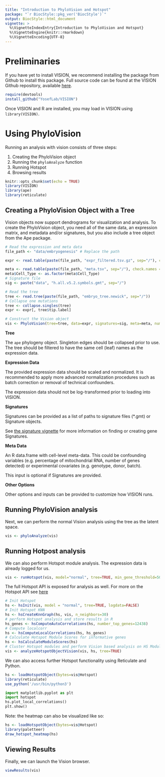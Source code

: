 ```yaml
---
title: "Introduction to PhyloVision and Hotspot"
package: "`r BiocStyle::pkg_ver('BiocStyle')`"
output: BiocStyle::html_document
vignette: >
  %\VignetteIndexEntry{Introduction to PhyloVision and Hotspot}
  %\VignetteEngine{knitr::rmarkdown}
  %\VignetteEncoding{UTF-8}
---
```


# Preliminaries

If you have yet to install VISION, we recommend installing the package from Github to install this package. Full source code can be found at the VISION Github repository, available [here](http://www.github.com/YosefLab/VISION).

```r
require(devtools)
install_github("YosefLab/VISION")
```

Once VISION and R are installed, you may load in VISION using `library(VISION)`.

# Using PhyloVision

Running an analysis with vision consists of three steps:

1. Creating the PhyloVision object
2. Running the `phyloAnalyze` function
3. Running Hotspot
4. Browsing results


```r
knitr::opts_chunk$set(echo = TRUE)
library(VISION)
library(ape)
library(reticulate)
```

## Creating a PhyloVision Object with a Tree

Vision objects now support dendrograms for visualization and analysis. To create the PhyloVision object, you need all of the same data, an expression matrix, and metadata and/or signatures, but you also include a tree object from the Ape package.

```r
# Read the expression and meta data
file_path <- "data/embryogenesis" # Replace the path

expr <- read.table(paste(file_path, "expr_filtered.tsv.gz", sep="/"), check.names = FALSE, sep = "\t")

meta <- read.table(paste(file_path, "meta.tsv", sep="/"), check.names = FALSE, sep = "\t", row.names = 1, header=TRUE)
meta$Cell_Type <- as.factor(meta$Cell_Type)
# Signature file
sig <- paste("data", "h.all.v5.2.symbols.gmt", sep="/")

# Read the tree
tree <- read.tree(paste(file_path, "embryo_tree.newick", sep="/"))
# Collapse one mutations
tree <- collapse.singles(tree)
expr <- expr[, tree$tip.label]

# Construct the Vision object
vis <- PhyloVision(tree=tree, data=expr, signatures=sig, meta=meta, num_neighbors=30, projection_genes= rownames(expr))
```
**Tree**

The `ape` phylogeny object. Singleton edges should be collapsed prior to use. The tree should be filtered to have the same cell (leaf) names as the expression data.

**Expression Data**

The provided expression data should be scaled and normalized. It is recommended to apply more advanced normalization procedures such as batch correction or removal of technical confounders.

The expression data should not be log-transformed prior to loading into VISION.

**Signatures**

Signatures can be provided as a list of paths to signature files (\*.gmt) or Signature objects.

See [the signature vignette](Signatures.html) for more information on finding or creating gene Signatures.

**Meta Data**

An R data.frame with cell-level meta-data.  This could be confounding variables (e.g. percentage of mitochondrial RNA, number of genes detected) or experimental covariates (e.g. genotype, donor, batch).

This input is optional if Signatures are provided.

**Other Options**

Other options and inputs can be provided to customize how VISION runs.

## Running PhyloVision analysis

Next, we can perform the normal Vision analysis using the tree as the latent space.

``` r
vis <- phyloAnalyze(vis)
```
## Running Hotpost analysis

We can also perform Hotspot module analysis. The expression data is already logged for us.
```r
vis <- runHotspot(vis, model="normal", tree=TRUE, min_gene_threshold=50, n_neighbors = 30, number_top_genes = nrow(expr), logdata=FALSE)
```

The full Hotspot API is exposed for analysis as well. For more on the Hotspot API see [here](https://yoseflab.github.io/Hotspot/index.html)
```r
# Init Hotspot
hs <- hsInit(vis, model = "normal", tree=TRUE, logdata=FALSE)
# Init Hotspot KNN
hs <- hsCreateKnnGraph(hs, vis, n_neighbors=30)
# perform Hotspot analysis and store results in R
hs_genes <- hsComputeAutoCorrelations(hs, number_top_genes=12438)
# Compute localcorr
hs <- hsComputeLocalCorrelations(hs, hs_genes)
# Calculate Hotspot Module Scores for informative genes
hs <- hsCalculateModuleScores(hs)
# Cluster Hotspot modules and perform Vision based analysis on HS Modules and 
vis <- analyzeHotspotObjectVision(vis, hs, tree=TRUE)
```

We can also access further Hotspot functionality using Reticulate and Python.
```r
hs <- loadHotspotObject(bytes=vis@Hotspot)
library(reticulate)
use_python('/usr/bin/python3')
```
```python
import matplotlib.pyplot as plt
import hotspot
hs.plot_local_correlations()
plt.show()
```
Note: the heatmap can also be visualized like so:
```r
hs <- loadHotspotObject(bytes=vis@Hotspot)
library(paletteer)
draw_hotspot_heatmap(hs)
```

## Viewing Results

Finally, we can launch the Vision browser.
```r
viewResults(vis)
```


